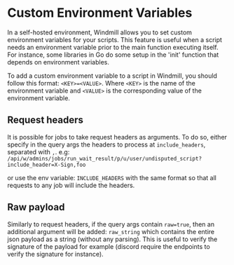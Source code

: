 # Custom Environment Variables

In a self-hosted environment, Windmill allows you to set custom environment variables for your scripts. This feature is useful when a script needs an environment variable prior to the main function executing itself. For instance, some libraries in Go do some setup in the 'init' function that depends on environment variables.

To add a custom environment variable to a script in Windmill, you should follow this format: `<KEY>=<VALUE>`. Where `<KEY>` is the name of the environment variable and `<VALUE>` is the corresponding value of the environment variable.

## Request headers

It is possible for jobs to take request headers as arguments. To do so, either specify in the query args the headers to process at `include_headers`, separated with `,`. e.g: `/api/w/admins/jobs/run_wait_result/p/u/user/undisputed_script?include_header=X-Sign,foo`

or use the env variable: `INCLUDE_HEADERS` with the same format so that all requests to any job will include the headers.

## Raw payload

Similarly to request headers, if the query args contain `raw=true`, then an additional argument will be added: `raw_string` which contains the entire json payload as a string (without any parsing). This is useful to verify the signature of the payload for example (discord require the endpoints to verify the signature for instance).